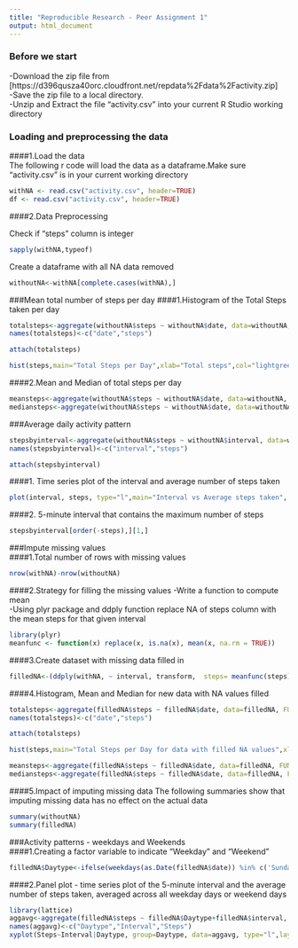 ```yaml
---
title: "Reproducible Research - Peer Assignment 1"
output: html_document
---  
```


### Before we start



-Download the zip file from [https://d396qusza40orc.cloudfront.net/repdata%2Fdata%2Factivity.zip]  
-Save the zip file to a local directory.  
-Unzip and Extract the file "activity.csv" into your current  R Studio working directory     

  
### Loading and preprocessing the data    
####1.Load the data  
The following r code will load the data as a dataframe.Make sure "activity.csv" is in your current working directory



```r
withNA <- read.csv("activity.csv", header=TRUE)
df <- read.csv("activity.csv", header=TRUE)

```    
####2.Data Preprocessing  

Check if "steps" column is integer 
```r

sapply(withNA,typeof)

```    
Create a dataframe with all NA data removed  
```r

withoutNA<-withNA[complete.cases(withNA),]

```    
  
###Mean total number of steps per day
####1.Histogram of the Total Steps taken per day
```r
totalsteps<-aggregate(withoutNA$steps ~ withoutNA$date, data=withoutNA, FUN=sum)
names(totalsteps)<-c("date","steps")
```

```r
attach(totalsteps)
```

```r
hist(steps,main="Total Steps per Day",xlab="Total steps",col="lightgreen")
```
    
####2.Mean and Median of total steps per day
```r
meansteps<-aggregate(withoutNA$steps ~ withoutNA$date, data=withoutNA, FUN=mean)
mediansteps<-aggregate(withoutNA$steps ~ withoutNA$date, data=withoutNA, FUN=median)
```


###Average daily activity pattern
```r
stepsbyinterval<-aggregate(withoutNA$steps ~ withoutNA$interval, data=withoutNA, FUN=mean)
names(stepsbyinterval)<-c("interval","steps")
```

```r
attach(stepsbyinterval)
```
####1. Time series plot of the interval and average number of steps taken

```r
plot(interval, steps, type="l",main="Interval vs Average steps taken", xlab= "Interval", ylab= "Average steps", col="blue" , lwd=2)
```  
    
####2. 5-minute interval that contains the maximum number of steps

```r
stepsbyinterval[order(-steps),][1,]
```
     
###Impute missing values  
####1.Total number of rows with missing values
```{r=TRUE}
nrow(withNA)-nrow(withoutNA)
```

  
####2.Strategy for filling the missing values
-Write a function to compute mean  
-Using plyr package and ddply function replace NA of steps column with the mean steps for that given interval
  
```r
library(plyr)
meanfunc <- function(x) replace(x, is.na(x), mean(x, na.rm = TRUE))
```

####3.Create dataset with missing data filled in
```r
filledNA<-(ddply(withNA, ~ interval, transform,  steps= meanfunc(steps)))
```

####4.Histogram, Mean and Median for new data with NA values filled  
```r
totalsteps<-aggregate(filledNA$steps ~ filledNA$date, data=filledNA, FUN=sum)
names(totalsteps)<-c("date","steps")
```

```r
attach(totalsteps)
```

```r
hist(steps,main="Total Steps per Day for data with filled NA values",xlab="Total steps",col="lightblue")
```

```r
meansteps<-aggregate(filledNA$steps ~ filledNA$date, data=filledNA, FUN=mean)
mediansteps<-aggregate(filledNA$steps ~ filledNA$date, data=filledNA, FUN=median)
```

####5.Impact of imputing missing data
The following summaries show that imputing missing data has no effect on the actual data

```r

summary(withoutNA)
summary(filledNA)

```

###Activity patterns - weekdays and Weekends  
####1.Creating a factor variable to indicate "Weekday" and "Weekend"

```r

filledNA$Daytype<-ifelse(weekdays(as.Date(filledNA$date)) %in% c('Sunday','Saturday'), 'Weekend', 'Weekday')
```
     
####2.Panel plot - time series plot of the 5-minute interval and the average number of steps taken, averaged across all weekday days or weekend days

```r

library(lattice)
aggavg<-aggregate(filledNA$steps ~ filledNA$Daytype+filledNA$interval, data=filledNA, FUN=mean)
names(aggavg)<-c("Daytype","Interval","Steps")
xyplot(Steps~Interval|Daytype, group=Daytype, data=aggavg, type="l",layout=c(1,2))

```


